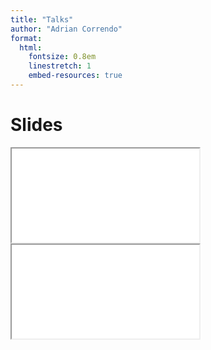 ```yaml
---
title: "Talks"
author: "Adrian Correndo"
format:
  html:
    fontsize: 0.8em
    linestretch: 1
    embed-resources: true
---
```


# Slides

<iframe class="slide-deck" src="docs/day1.html">

</iframe>

<iframe class="slide-deck" src="docs/day2.html">

</iframe>
